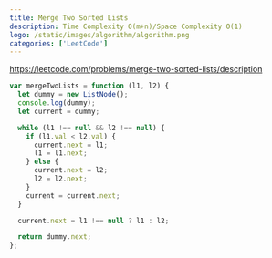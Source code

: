 ```yaml
---
title: Merge Two Sorted Lists
description: Time Complexity O(m+n)/Space Complexity O(1)
logo: /static/images/algorithm/algorithm.png
categories: ['LeetCode']
---
```


https://leetcode.com/problems/merge-two-sorted-lists/description

```js
var mergeTwoLists = function (l1, l2) {
  let dummy = new ListNode();
  console.log(dummy);
  let current = dummy;

  while (l1 !== null && l2 !== null) {
    if (l1.val < l2.val) {
      current.next = l1;
      l1 = l1.next;
    } else {
      current.next = l2;
      l2 = l2.next;
    }
    current = current.next;
  }

  current.next = l1 !== null ? l1 : l2;

  return dummy.next;
};
```
